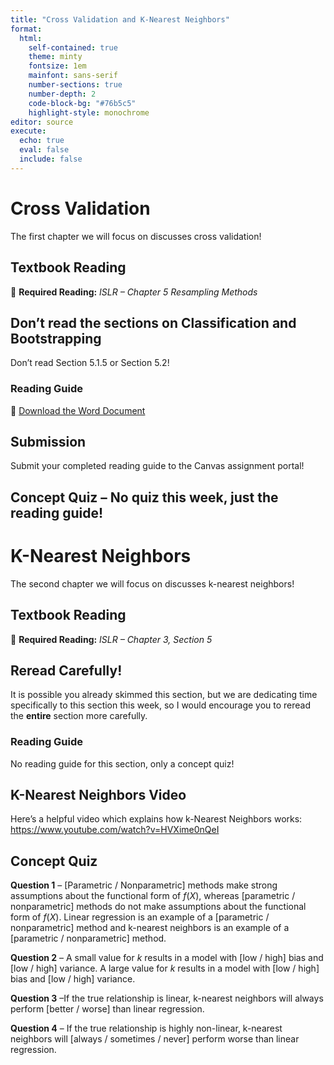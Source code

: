 ```yaml
---
title: "Cross Validation and K-Nearest Neighbors"
format: 
  html: 
    self-contained: true
    theme: minty
    fontsize: 1em
    mainfont: sans-serif
    number-sections: true
    number-depth: 2
    code-block-bg: "#76b5c5"
    highlight-style: monochrome
editor: source
execute: 
  echo: true
  eval: false
  include: false
---
```


# Cross Validation

The first chapter we will focus on discusses cross validation!

## Textbook Reading

📖 **Required Reading:** *ISLR -- Chapter 5 Resampling Methods*

::: callout-warning
# Don't read the sections on Classification and Bootstrapping

Don't read Section 5.1.5 or Section 5.2!
:::

### Reading Guide

📝 [Download the Word Document](reading-guide/week-2a.docx)

::: callout-note
# Submission

Submit your completed reading guide to the Canvas assignment portal!
:::

## Concept Quiz -- No quiz this week, just the reading guide!

# K-Nearest Neighbors

The second chapter we will focus on discusses k-nearest neighbors!

## Textbook Reading

📖 **Required Reading:** *ISLR -- Chapter 3, Section 5*

::: callout-tip
# Reread Carefully!

It is possible you already skimmed this section, but we are dedicating time specifically to this section this week, so I would encourage you to reread the **entire** section more carefully.
:::

### Reading Guide 

No reading guide for this section, only a concept quiz!

## K-Nearest Neighbors Video 

Here's a helpful video which explains how k-Nearest Neighbors works: <https://www.youtube.com/watch?v=HVXime0nQeI>

## Concept Quiz

**Question 1** -- [Parametric / Nonparametric] methods make strong assumptions about the functional form of $f(X)$, whereas [parametric / nonparametric] methods do not make assumptions about the functional form of $f(X)$. Linear regression is an example of a [parametric / nonparametric] method and k-nearest neighbors is an example of a [parametric / nonparametric] method.

**Question 2** -- A small value for $k$ results in a model with [low / high] bias and [low / high] variance. A large value for $k$ results in a model with [low / high] bias and [low / high] variance.


**Question 3** --If the true relationship is linear, k-nearest neighbors will always perform [better / worse] than linear regression.


**Question 4** -- If the true relationship is highly non-linear, k-nearest neighbors will [always / sometimes / never] perform worse than linear regression.


